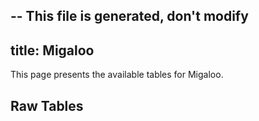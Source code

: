 -- This file is generated, don't modify
---
title: Migaloo
---



This page presents the available tables for Migaloo.


## Raw Tables
<Table data={json} tag="raw_table"/>
    


    